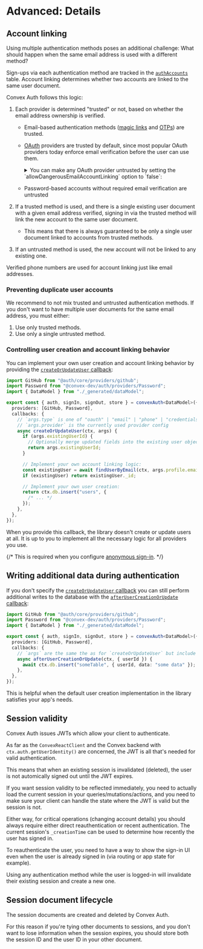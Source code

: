 
# Advanced: Details

## Account linking

Using multiple authentication methods poses an additional challenge: What should
happen when the same email address is used with a different method?

Sign-ups via each authentication method are tracked in the
[`authAccounts`](/api_reference/server#authaccounts) table. Account linking
determines whether two accounts are linked to the same user document.

Convex Auth follows this logic:

1.  Each provider is determined "trusted" or not, based on whether the email
    address ownership is verified.

    - Email-based authentication methods ([magic links](/config/email) and
      [OTPs](/config/otps)) are trusted.
    - [OAuth](/config/oauth) providers are trusted by default, since most
      popular OAuth providers today enforce email verification before the user
      can use them.

      <details>

      <summary>
        You can make any OAuth provider untrusted by setting the
        `allowDangerousEmailAccountLinking` option to `false`:
      </summary>

      ```ts filename="convex/auth.ts"
      import Resend from "@auth/core/providers/resend";
      import GitHub from "@auth/core/providers/github";
      import { convexAuth } from "@convex-dev/auth/server";

      export const { auth, signIn, signOut, store } = convexAuth({
        providers: [
          Resend,
          GitHub({ allowDangerousEmailAccountLinking: false }),
        ],
      });
      ```

      </details>

    - Password-based accounts without required email verification are untrusted

2.  If a trusted method is used, and there is a single existing user document
    with a given email address verified, signing in via the trusted method will
    link the new account to the same user document.
    - This means that there is always guaranteed to be only a single user
      document linked to accounts from trusted methods.
3.  If an untrusted method is used, the new account will not be linked to any
    existing one.

Verified phone numbers are used for account linking just like email addresses.

### Preventing duplicate user accounts

We recommend to not mix trusted and untrusted authentication methods. If you
don't want to have multiple user documents for the same email address, you must
either:

1. Use only trusted methods.
2. Use only a single untrusted method.

### Controlling user creation and account linking behavior

You can implement your own user creation and account linking behavior by
providing the
[`createOrUpdateUser` callback](/api_reference/server#callbackscreateorupdateuser):

```ts
import GitHub from "@auth/core/providers/github";
import Password from "@convex-dev/auth/providers/Password";
import { DataModel } from "./_generated/dataModel";

export const { auth, signIn, signOut, store } = convexAuth<DataModel>({
  providers: [GitHub, Password],
  callbacks: {
    // `args.type` is one of "oauth" | "email" | "phone" | "credentials" | "verification"
    // `args.provider` is the currently used provider config
    async createOrUpdateUser(ctx, args) {
      if (args.existingUserId) {
        // Optionally merge updated fields into the existing user object here
        return args.existingUserId;
      }

      // Implement your own account linking logic:
      const existingUser = await findUserByEmail(ctx, args.profile.email);
      if (existingUser) return existingUser._id;

      // Implement your own user creation:
      return ctx.db.insert("users", {
        /* ... */
      });
    },
  },
});
```

When you provide this callback, the library doesn't create or update users at
all. It is up to you to implement all the necessary logic for all providers you
use.

{/* This is required when you configure [anonymous sign-in](/config/anonymous). */}

## Writing additional data during authentication

If you don't specify the
[`createOrUpdateUser` callback](#controlling-user-creation-and-account-linking-behavior)
you can still perform additional writes to the database with the
[`afterUserCreationOrUpdate` callback](/api_reference/server#callbacksafterusercreationorupdate):

```ts
import GitHub from "@auth/core/providers/github";
import Password from "@convex-dev/auth/providers/Password";
import { DataModel } from "./_generated/dataModel";

export const { auth, signIn, signOut, store } = convexAuth<DataModel>({
  providers: [GitHub, Password],
  callbacks: {
    // `args` are the same the as for `createOrUpdateUser` but include `userId`
    async afterUserCreationOrUpdate(ctx, { userId }) {
      await ctx.db.insert("someTable", { userId, data: "some data" });
    },
  },
});
```

This is helpful when the default user creation implementation in the library
satisfies your app's needs.

## Session validity

Convex Auth issues JWTs which allow your client to authenticate.

As far as the `ConvexReactClient` and the Convex backend with
`ctx.auth.getUserIdentity()` are concerned, the JWT is all that's needed for
valid authentication.

This means that when an existing session is invalidated (deleted), the user is
not automically signed out until the JWT expires.

If you want session validity to be reflected immediately, you need to actually
load the current session in your queries/mutations/actions, and you need to make
sure your client can handle the state where the JWT is valid but the session is
not.

Either way, for critical operations (changing account details) you should always
require either direct reauthentication or recent authentication. The current
session's `_creationTime` can be used to determine how recently the user has
signed in.

<Aside title="Reauthentication">

To reauthenticate the user, you need to have a way to show the sign-in UI even
when the user is already signed in (via routing or app state for example).

Using any authentication method while the user is logged-in will invalidate
their existing session and create a new one.

</Aside>

## Session document lifecycle

The session documents are created and deleted by Convex Auth.

For this reason if you're tying other documents to sessions, and you don't want
to lose information when the session expires, you should store both the session
ID and the user ID in your other document.
